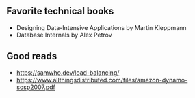 ## Favorite technical books

- Designing Data-Intensive Applications by Martin Kleppmann
- Database Internals by Alex Petrov


## Good reads

- https://samwho.dev/load-balancing/
- https://www.allthingsdistributed.com/files/amazon-dynamo-sosp2007.pdf
